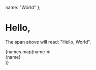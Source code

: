 <!-- exporting an object -->
  name: "World"
};

# Hello, <span children={metadata.name} /> 

The span above will read: "Hello, World".

<!-- exporting and array -->

<div>{names.map(name => <div>{name}</div>)}</div>

